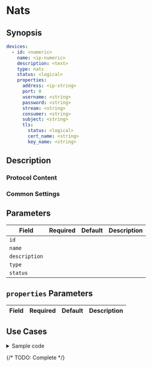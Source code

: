 # Nats

## Synopsis

```yaml
devices:
  - id: <numeric>
    name: <ip-numeric>
    description: <text>
    type: nats
    status: <logical>
    properties:
      address: <ip-string>
      port: 0
      username: <string>
      password: <string>
      stream: <string>
      consumer: <string>
      subject: <string>
      tls:
        status: <logical>
        cert_name: <string>
        key_name: <string>
```

## Description

### Protocol Content

### Common Settings

<dl>
</dl>

## Parameters

|Field|Required|Default|Description|
|---|---|---|---|
|`id`||||
|`name`||||
|`description`||||
|`type`||||
|`status`||||

## `properties` Parameters

|Field|Required|Default|Description|
|---|---|---|---|

## Use Cases

<details>
<summary>Sample code</summary>
```yaml
```
</details>

{/* TODO: Complete */}